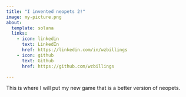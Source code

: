 ```yaml
---
title: "I invented neopets 2!"
image: my-picture.png
about:
  template: solana
  links:
    - icon: linkedin
      text: LinkedIn
      href: https://linkedin.com/in/wzbillings
    - icon: github
      text: Github
      href: https://github.com/wzbillings

---
```


This is where I will put my new game that is a better version of neopets.
